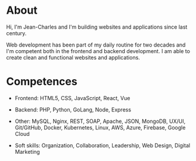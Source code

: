 # About

Hi, I'm Jean-Charles and I'm building websites and applications since last century.

Web development has been part of my daily routine for two decades and I'm competent both in the frontend and backend development. I am able to create clean and functional websites and applications. 

# Competences

- Frontend: HTML5, CSS, JavaScript, React, Vue

- Backend: PHP, Python, GoLang, Node, Express

- Other: MySQL, Nginx, REST, SOAP, Apache, JSON, MongoDB, UX/UI, Git/GitHub, Docker, Kubernetes, Linux, AWS, Azure, Firebase, Google Cloud

- Soft skills: Organization, Collaboration, Leadership, Web Design, Digital Marketing


